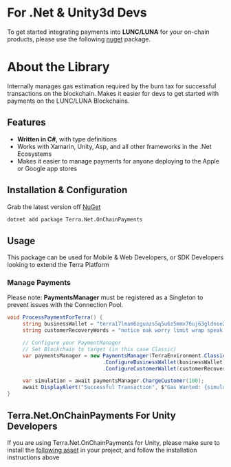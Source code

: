 # For .Net & Unity3d Devs

To get started integrating payments into **LUNC/LUNA** for your on-chain products, please use the following [nuget](https://www.nuget.org/packages/Terra.Net.OnChainPayments) package.

# About the Library

Internally manages gas estimation required by the burn tax for successful transactions on the blockchain. Makes it easier for devs to get started with payments on the LUNC/LUNA Blockchains.

## Features

- **Written in C#**, with type definitions
- Works with Xamarin, Unity, Asp, and all other frameworks in the .Net Ecosystems
- Makes it easier to manage payments for anyone deploying to the Apple or Google app stores

## Installation & Configuration

Grab the latest version off [NuGet](https://www.nuget.org/packages/Terra.Net.OnChainPayments)

```sh
dotnet add package Terra.Net.OnChainPayments
```

## Usage

This package can be used for Mobile & Web Developers, or SDK Developers looking to extend the Terra Platform

### Manage Payments

Please note: **PaymentsManager** must be registered as a Singleton to prevent issues with the Connection Pool.

```cs
void ProcessPaymentForTerra() {
     string businessWallet = "terra17lmam6zguazs5q5u6z5mmx76uj63gldnse2pdp"; // Wallet where customer payments will be transferred to
     string customerRecoveryWords = "notice oak worry limit wrap speak medal online prefer cluster roof addict wrist behave treat actual wasp year salad speed social layer crew genius"; // Recovery Words of the Customer wallet that will be making the payment

     // Configure your PaymentManager
     // Set Blockchain to target (in this case Classic)
     var paymentsManager = new PaymentsManager(TerraEnvironment.Classic)
                               .ConfigureBusinessWallet(businessWallet) // Configure your Business Wallet
                               .ConfigureCustomerWallet(customerRecoveryWords); // Configure the Customer Wallet

     var simulation = await paymentsManager.ChargeCustomer(100);
     await DisplayAlert("Successful Transaction", $"Gas Wanted: {simulation.GasWanted}, \n Gas Used: {simulation.GasUsed}", "Ok");
}
```

## Terra.Net.OnChainPayments For Unity Developers

If you are using Terra.Net.OnChainPayments for Unity, please make sure to install the [following asset](https://github.com/TerraMystics/Terra.Unity.Package) in your project, and follow the installation instructions above

